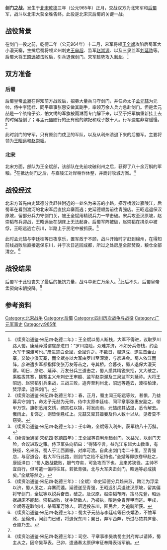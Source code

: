 {{Infobox Military Conflict
|conflict=剑门之战
|partof=[[宋灭后蜀之战|宋灭后蜀之战]]
|image=  
|caption= 
|date= 965年1月
|place=[[剑门关|剑门关]]
|territory=
|result=[[宋朝|宋朝]]军队彻底击败[[后蜀|后蜀]]军队，后蜀皇帝孟昶随后投降，后蜀灭亡
|combatant1=[[北宋|北宋]]
|combatant2=[[后蜀|后蜀]]
|commander1=[[王全斌|王全斌]]<br/>[[史延德|史延德]]
|commander2=[[王昭远|王昭远]]<br/>[[赵崇韬|赵崇韬]]<br/>[[孟元喆|孟元喆]]<ref group="注">该部并未抵达战场</ref>
|strength1=不详
|strength2=不详
|casualties1=不详
|casualties2=死伤过万
|notes=
}}
{{Campaignbox 北宋統一戰爭}}
'''剑门之战'''，发生于[[北宋|北宋]][[乾德_(北宋)|乾德]]三年（公元965年）正月，交战双方为北宋军和[[后蜀|后蜀]]军，战斗以北宋大获全胜告终。此役是北宋灭后蜀的关键一战。

==战役背景==
在剑门一役之前，乾德二年（公元964年）十二月，宋军将领[[王全斌|王全斌]]攻陷后蜀军大小漫天寨，生擒后蜀将领义州刺史[[王审超|王审超]]、监军[[赵崇渥|赵崇渥]]、以及三泉监军[[刘延祚|刘延祚]]等。后蜀大将[[王昭远|王昭远]]被击败后，引兵退保剑门。宋军趁势攻入[[利州_(西魏)|利州]]。<ref>《续资治通鉴·宋纪四·乾德二年》：王全斌以蜀人断栈，大军不得进，议取罗川路入蜀。康延泽潜谓崔彦进曰：“罗川路险，众难并济，不如分兵修栈，约会大军于深渡可也。”彦进遣白全斌，全斌许之。不数日，阁道成，遂进击金山寨，又破小漫天寨，而全斌亦以大军由罗川至深渡，与彦进会。蜀人依江而阵，彦进遣步军都指挥使张万友等击之，夺其桥。会暮夜，蜀人退保大漫天寨。明日，彦进、延泽、万友分兵三道击之，蜀人悉其精锐来拒，又大破之，乘胜拔其寨，擒寨主义州刺史王审超、监军赵崇渥及三泉监军刘延祚。大将王昭远、赵崇韬引兵来战，三战三败，追奔至利州北，昭远等遁去，渡桔柏津，焚浮梁，退保剑门。 </ref>

==双方准备==
===后蜀===
后蜀皇帝[[孟昶|孟昶]]在得知前方战败后，招募大量兵马守剑门，并任命太子[[孟元喆|孟元喆]]为元帅，侍中李廷桂、同平章事张惠安做其副手，率领万余人兵力急赴剑门。但是孟元喆是一个纨绔子弟，怕文绣的军旗被雨淋而专门解下来，以至于把军旗重新挂上去的时候挂倒了；与孟元喆随行的还有他的嫔妃和戏子数十人。行军速度非常缓慢。<ref> 《续资治通鉴·宋纪四·乾德三年》：春，正月，蜀主闻王昭远等败，甚惧，乃益募兵守剑门，命太子元喆为元帅，侍中太原李廷珪、同平章事张惠安副之，带甲万馀。旗帜悉用文绣，绸其杠以锦，将发而雨，元喆虑其沾湿，悉令解去。俄雨止，复饰之，则皆倒悬杠上。元喆又辇其姬妾及伶人数十以从，见者莫不窃笑。 </ref>

此时剑门的守军，只有原剑门戍卫的军队，以及从利州溃退下来的后蜀军。主要将领为[[王昭远|王昭远]]和[[赵崇韬|赵崇韬]]。

===北宋===
北宋方面，部队为王全斌部，该部队在先前攻破利州之后，获得了八十余万斛的军粮。<ref>《续资治通鉴·宋纪四·乾德三年》：壬申晦，全斌等入利州。获军粮八十万斛。</ref>在抵达剑门之后，与嘉陵江对岸稍作休整，并商讨攻城方案。<ref>《续资治通鉴·宋纪四·乾德四年》：王全斌等自利州趋剑门，次益光，以剑门天险，会议进取之策。侍卫军头向韬曰：“得降卒言，益光江东越大山数重，有狭径，名来苏，蜀人于江西置栅，对岸可渡。自此出剑门南二十里，至青强店，与官道合，若大军行此路，则剑门之险不足恃也。”全斌等即欲卷甲赴之，康延泽曰：“蜀人数战数败，胆气夺矣，可急攻而下也。且来苏狭径。主帅不宜自行，但可遣一偏将往耳。若抵青强，北与大军夹击剑门，昭远等必成擒矣。”全斌等然之。</ref>

==战役经过==
北宋方首先由史延德分兵赶往附近的一处名为来苏的小路，搭浮桥渡过嘉陵江，后蜀军在看到渡河的北宋军后直接弃寨而逃；史延德顺势前往青强店。王昭远退保汉原坡，留部分兵力守剑门关，被王全斌用精锐兵力一举击破。宋兵攻至汉原坡，赵崇韬布兵迎战，王昭远坐在胡床上无法起身。后蜀军阵被破，赵崇韬在拼杀中被俘，王昭远逃亡东川，半路上于民宅中被抓获。<ref name="one">《续资治通鉴·宋纪四·乾德三年》：（全斌）命史延德分兵趋来苏，跨江为浮梁以济，蜀人见之，弃寨而遁。延德遂至青强，王昭远引兵退驻汉原坡，留其偏将守剑门，全斌等以锐兵奋击，破之。及汉原，赵崇韬布阵，策马先登，昭远据胡床不能起。崇韬战败，犹手斩数人，乃被执，昭远免胄弃甲而逃。甲戌，全斌等遂取剑州，杀蜀军万馀人。昭远投东川，匿民舍，为追骑所获。</ref>

此时孟元喆与李廷桂等日夜享乐，置军政于不顾，战斗开始时才赶到绵州，在得知前线战败后直接退保东川，并于次日逃回成都，所过之处房屋全部焚毁，粮仓全部清空。<ref>《续资治通鉴·宋纪四·乾德三年》：蜀太子元喆与李廷珪等日夜嬉游，不恤军政，至绵州，闻剑门已破，将退保东川；翼日，弃军西奔，所过尽焚其庐舍、仓廪乃去。</ref>

==战役结果==
后蜀军于此役丧失了最后的抵抗力量，战斗中死亡万余人。<ref name="one"/>此后不久，后蜀皇帝孟昶向宋朝投降。<ref>《续资治通鉴·宋纪四·乾德三年》：司空、平章事李昊劝蜀主封府库以请降，蜀主从之，因命昊草表。己卯，遣通奏太原伊审征奉降表诣军前。</ref>

==参考资料==
{{Reflist|2}}
{{reflist|group="注"|2}}

[[Category:北宋战争|Category:北宋战争]]
[[Category:后蜀|Category:后蜀]]
[[Category:四川历次战争与战役|Category:四川历次战争与战役]]
[[Category:广元军事史|Category:广元军事史]]
[[Category:965年|Category:965年]]